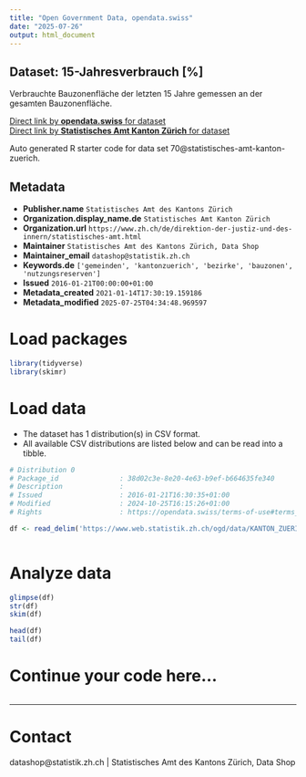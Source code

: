 ```yaml
---
title: "Open Government Data, opendata.swiss"
date: "2025-07-26"
output: html_document
---
```


## Dataset: 15-Jahresverbrauch [%]

Verbrauchte Bauzonenfläche der letzten 15 Jahre gemessen an der gesamten Bauzonenfläche.

[Direct link by **opendata.swiss** for dataset](https://opendata.swiss/de/dataset/15-jahresverbrauch)<br>
[Direct link by **Statistisches Amt Kanton Zürich** for dataset](https://www.zh.ch/de/politik-staat/gemeinden/gemeindeportraet.html)

Auto generated R starter code for data set 70@statistisches-amt-kanton-zuerich.

## Metadata

- **Publisher.name** `Statistisches Amt des Kantons Zürich`
- **Organization.display_name.de** `Statistisches Amt Kanton Zürich`
- **Organization.url** `https://www.zh.ch/de/direktion-der-justiz-und-des-innern/statistisches-amt.html`
- **Maintainer** `Statistisches Amt des Kantons Zürich, Data Shop`
- **Maintainer_email** `datashop@statistik.zh.ch`
- **Keywords.de** `['gemeinden', 'kantonzuerich', 'bezirke', 'bauzonen', 'nutzungsreserven']`
- **Issued** `2016-01-21T00:00:00+01:00`
- **Metadata_created** `2021-01-14T17:30:19.159186`
- **Metadata_modified** `2025-07-25T04:34:48.969597`


# Load packages

```r

library(tidyverse)
library(skimr)

```

# Load data

-   The dataset has 1 distribution(s) in CSV format.
-   All available CSV distributions are listed below and can be read into a tibble.

```r

# Distribution 0
# Package_id               : 38d02c3e-8e20-4e63-b9ef-b664635fe340
# Description              : 
# Issued                   : 2016-01-21T16:30:35+01:00
# Modified                 : 2024-10-25T16:15:26+01:00
# Rights                   : https://opendata.swiss/terms-of-use#terms_by

df <- read_delim('https://www.web.statistik.zh.ch/ogd/data/KANTON_ZUERICH_46.csv')



```

# Analyze data

```r

glimpse(df)
str(df)
skim(df)

head(df)
tail(df)

```

# Continue your code here...

```r

```

------------------------------------------------------------------------

# Contact

datashop@statistik.zh.ch | Statistisches Amt des Kantons Zürich, Data Shop
